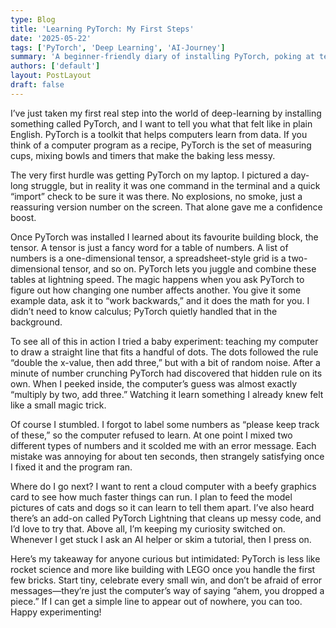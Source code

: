 ```yaml
---
type: Blog
title: 'Learning PyTorch: My First Steps'
date: '2025-05-22'
tags: ['PyTorch', 'Deep Learning', 'AI-Journey']
summary: 'A beginner-friendly diary of installing PyTorch, poking at tensors, and training a tiny model—mistakes included.'
authors: ['default']
layout: PostLayout
draft: false
---
```

I’ve just taken my first real step into the world of deep-learning by installing something called PyTorch, and I want to tell you what that felt like in plain English. PyTorch is a toolkit that helps computers learn from data. If you think of a computer program as a recipe, PyTorch is the set of measuring cups, mixing bowls and timers that make the baking less messy.

The very first hurdle was getting PyTorch on my laptop. I pictured a day-long struggle, but in reality it was one command in the terminal and a quick “import” check to be sure it was there. No explosions, no smoke, just a reassuring version number on the screen. That alone gave me a confidence boost.

Once PyTorch was installed I learned about its favourite building block, the tensor. A tensor is just a fancy word for a table of numbers. A list of numbers is a one-dimensional tensor, a spreadsheet-style grid is a two-dimensional tensor, and so on. PyTorch lets you juggle and combine these tables at lightning speed. The magic happens when you ask PyTorch to figure out how changing one number affects another. You give it some example data, ask it to “work backwards,” and it does the math for you. I didn’t need to know calculus; PyTorch quietly handled that in the background.

To see all of this in action I tried a baby experiment: teaching my computer to draw a straight line that fits a handful of dots. The dots followed the rule “double the x-value, then add three,” but with a bit of random noise. After a minute of number crunching PyTorch had discovered that hidden rule on its own. When I peeked inside, the computer’s guess was almost exactly “multiply by two, add three.” Watching it learn something I already knew felt like a small magic trick.

Of course I stumbled. I forgot to label some numbers as “please keep track of these,” so the computer refused to learn. At one point I mixed two different types of numbers and it scolded me with an error message. Each mistake was annoying for about ten seconds, then strangely satisfying once I fixed it and the program ran.

Where do I go next? I want to rent a cloud computer with a beefy graphics card to see how much faster things can run. I plan to feed the model pictures of cats and dogs so it can learn to tell them apart. I’ve also heard there’s an add-on called PyTorch Lightning that cleans up messy code, and I’d love to try that. Above all, I’m keeping my curiosity switched on. Whenever I get stuck I ask an AI helper or skim a tutorial, then I press on.

Here’s my takeaway for anyone curious but intimidated: PyTorch is less like rocket science and more like building with LEGO once you handle the first few bricks. Start tiny, celebrate every small win, and don’t be afraid of error messages—they’re just the computer’s way of saying “ahem, you dropped a piece.” If I can get a simple line to appear out of nowhere, you can too. Happy experimenting!
